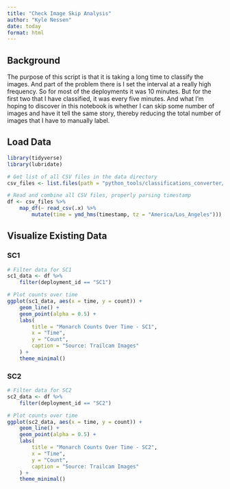 ```yaml
---
title: "Check Image Skip Analysis"
author: "Kyle Nessen"
date: today
format: html
---
```


## Background

The purpose of this script is that it is taking a long time to classify the images. And part of the problem there is I set the interval at a really high frequency. So for most of the deployments it was 10 minutes. But for the first two that I have classified, it was every five minutes. And what I'm hoping to discover in this notebook is whether I can skip some number of images and have it tell the same story, thereby reducing the total number of images that I have to manually label.

## Load Data
```r
library(tidyverse)
library(lubridate)

# Get list of all CSV files in the data directory
csv_files <- list.files(path = "python_tools/classifications_converter/analysis/data", pattern = "*.csv", full.names = TRUE)

# Read and combine all CSV files, properly parsing timestamp
df <- csv_files %>%
    map_df(~ read_csv(.x) %>%
        mutate(time = ymd_hms(timestamp, tz = "America/Los_Angeles")))
```

## Visualize Existing Data

### SC1 
```r
# Filter data for SC1
sc1_data <- df %>%
    filter(deployment_id == "SC1")

# Plot counts over time
ggplot(sc1_data, aes(x = time, y = count)) +
    geom_line() +
    geom_point(alpha = 0.5) +
    labs(
        title = "Monarch Counts Over Time - SC1",
        x = "Time",
        y = "Count",
        caption = "Source: Trailcam Images"
    ) +
    theme_minimal()
```

### SC2
```r
# Filter data for SC2
sc2_data <- df %>%
    filter(deployment_id == "SC2")

# Plot counts over time
ggplot(sc2_data, aes(x = time, y = count)) +
    geom_line() +
    geom_point(alpha = 0.5) +
    labs(
        title = "Monarch Counts Over Time - SC2",
        x = "Time",
        y = "Count",
        caption = "Source: Trailcam Images"
    ) +
    theme_minimal()
```